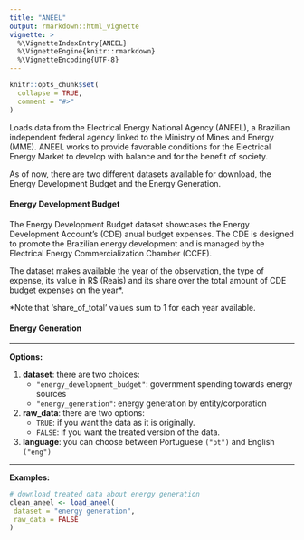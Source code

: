 ```yaml
---
title: "ANEEL"
output: rmarkdown::html_vignette
vignette: >
  %\VignetteIndexEntry{ANEEL}
  %\VignetteEngine{knitr::rmarkdown}
  %\VignetteEncoding{UTF-8}
---
```


```r
knitr::opts_chunk$set(
  collapse = TRUE,
  comment = "#>"
)
```

Loads data from the Electrical Energy National Agency (ANEEL), a Brazilian independent federal agency linked to the Ministry of Mines and Energy (MME). 
ANEEL works to provide favorable conditions for the Electrical Energy Market to develop with balance and for the benefit of society.

As of now, there are two different datasets available for download, the Energy Development Budget and the Energy Generation.

#### Energy Development Budget
The Energy Development Budget dataset showcases the Energy Development Account's (CDE) anual budget expenses. The CDE is designed to promote the Brazilian energy development and is managed by the Electrical Energy Commercialization Chamber (CCEE).

The dataset makes available the year of the observation, the type of expense, its value in R$ (Reais) and its share over the total amount of CDE budget expenses on the year*.

*Note that 'share_of_total' values sum to 1 for each year available.

#### Energy Generation


***
**Options:**

  1. **dataset**: there are two choices:
      * `"energy_development_budget"`: government spending towards energy sources
      * `"energy_generation"`: energy generation by entity/corporation

  2. **raw_data**: there are two options:
      * `TRUE`: if you want the data as it is originally.
      * `FALSE`: if you want the treated version of the data. 

  3. **language**: you can choose between Portuguese `("pt")` and English `("eng")`
  
***

**Examples:**  
  
```r
# download treated data about energy generation
clean_aneel <- load_aneel(
 dataset = "energy generation",
 raw_data = FALSE
)
```
